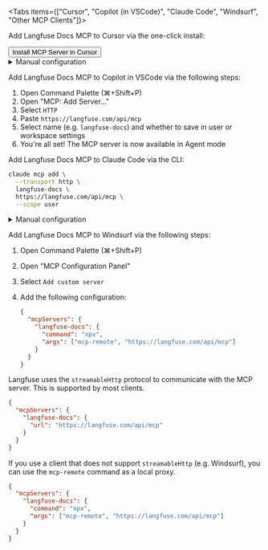 
<Tabs items={["Cursor", "Copilot (in VSCode)", "Claude Code", "Windsurf", "Other MCP Clients"]}>

<Tab>

Add Langfuse Docs MCP to Cursor via the one-click install:

<div className="flex gap-2 mt-3 mb-6">
  <Button asChild>
    <Link
      href="https://cursor.com/en/install-mcp?name=langfuse-docs&config=eyJ1cmwiOiJodHRwczovL2xhbmdmdXNlLmNvbS9hcGkvbWNwIn0%3D"
      target="_blank"
      rel="noopener noreferrer"
    >
      Install MCP Server in Cursor
    </Link>
  </Button>
</div>

<details>
<summary>Manual configuration</summary>

Add the following to your `mcp.json`:

```json
{
  "mcpServers": {
    "langfuse-docs": {
      "url": "https://langfuse.com/api/mcp"
    }
  }
}
```

</details>

</Tab>

<Tab>

Add Langfuse Docs MCP to Copilot in VSCode via the following steps:

1. Open Command Palette (⌘+Shift+P)
2. Open "MCP: Add Server..."
3. Select `HTTP`
4. Paste `https://langfuse.com/api/mcp`
5. Select name (e.g. `langfuse-docs`) and whether to save in user or workspace settings
6. You're all set! The MCP server is now available in Agent mode

</Tab>

<Tab>

Add Langfuse Docs MCP to Claude Code via the CLI:

```bash
claude mcp add \
  --transport http \
  langfuse-docs \
  https://langfuse.com/api/mcp \
  --scope user
```

<details>
<summary>Manual configuration</summary>

Alternatively, add the following to your settings file:

- **User scope**: `~/.claude/settings.json`
- **Project scope**: `your-repo/.claude/settings.json`
- **Local scope**: `your-repo/.claude/settings.local.json`

```json
{
  "mcpServers": {
    "langfuse-docs": {
      "transportType": "http",
      "url": "https://langfuse.com/api/mcp",
      "verifySsl": true
    }
  }
}
```

**One-liner JSON import**

```bash
claude mcp add-json langfuse-docs \
  '{"type":"http","url":"https://langfuse.com/api/mcp"}'
```

Once added, start a Claude Code session (`claude`) and type `/mcp` to confirm the connection.

</details>

</Tab>

<Tab>

Add Langfuse Docs MCP to Windsurf via the following steps:

1. Open Command Palette (⌘+Shift+P)
2. Open "MCP Configuration Panel"
3. Select `Add custom server`
4. Add the following configuration:

   ```json
   {
     "mcpServers": {
       "langfuse-docs": {
         "command": "npx",
         "args": ["mcp-remote", "https://langfuse.com/api/mcp"]
       }
     }
   }
   ```

</Tab>

<Tab>

Langfuse uses the `streamableHttp` protocol to communicate with the MCP server. This is supported by most clients.

```json
{
  "mcpServers": {
    "langfuse-docs": {
      "url": "https://langfuse.com/api/mcp"
    }
  }
}
```

If you use a client that does not support `streamableHttp` (e.g. Windsurf), you can use the `mcp-remote` command as a local proxy.

```json
{
  "mcpServers": {
    "langfuse-docs": {
      "command": "npx",
      "args": ["mcp-remote", "https://langfuse.com/api/mcp"]
    }
  }
}
```

</Tab>

</Tabs>
